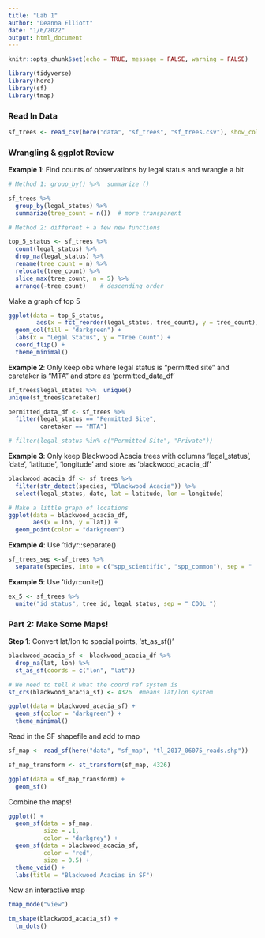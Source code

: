 ```yaml
---
title: "Lab 1"
author: "Deanna Elliott"
date: "1/6/2022"
output: html_document
---
```


```r
knitr::opts_chunk$set(echo = TRUE, message = FALSE, warning = FALSE)

library(tidyverse)
library(here)
library(sf)
library(tmap)
```

### Read In Data

```r

sf_trees <- read_csv(here("data", "sf_trees", "sf_trees.csv"), show_col_types = FALSE)
```

### Wrangling & ggplot Review

**Example 1**: Find counts of observations by legal status and wrangle a bit

```r

# Method 1: group_by() %>%  summarize ()

sf_trees %>% 
  group_by(legal_status) %>% 
  summarize(tree_count = n())  # more transparent

# Method 2: different + a few new functions

top_5_status <- sf_trees %>% 
  count(legal_status) %>% 
  drop_na(legal_status) %>% 
  rename(tree_count = n) %>% 
  relocate(tree_count) %>% 
  slice_max(tree_count, n = 5) %>% 
  arrange(-tree_count)    # descending order
```

Make a graph of top 5

```r
ggplot(data = top_5_status,
        aes(x = fct_reorder(legal_status, tree_count), y = tree_count)) +
  geom_col(fill = "darkgreen") +
  labs(x = "Legal Status", y = "Tree Count") +
  coord_flip() +
  theme_minimal()
```

**Example 2**: Only keep obs where legal status is "permitted site" and caretaker is "MTA" and store as 'permitted_data_df'

```r

sf_trees$legal_status %>%  unique()
unique(sf_trees$caretaker)

permitted_data_df <- sf_trees %>% 
  filter(legal_status == "Permitted Site", 
         caretaker == "MTA")

# filter(legal_status %in% c("Permitted Site", "Private"))
```

**Example 3**: Only keep Blackwood Acacia trees with columns 'legal_status', 'date', 'latitude', 'longitude' and store as 'blackwood_acacia_df'

```r

blackwood_acacia_df <- sf_trees %>% 
  filter(str_detect(species, "Blackwood Acacia")) %>% 
  select(legal_status, date, lat = latitude, lon = longitude)

# Make a little graph of locations
ggplot(data = blackwood_acacia_df,
       aes(x = lon, y = lat)) +
  geom_point(color = "darkgreen")
```

**Example 4**: Use 'tidyr::separate()

```r

sf_trees_sep <-sf_trees %>% 
  separate(species, into = c("spp_scientific", "spp_common"), sep = " :: ")
```

**Example 5**: Use 'tidyr::unite()

```r

ex_5 <- sf_trees %>% 
  unite("id_status", tree_id, legal_status, sep = "_COOL_")
```


### Part 2: Make Some Maps!

**Step 1**: Convert lat/lon to spacial points, 'st_as_sf()'

```r

blackwood_acacia_sf <- blackwood_acacia_df %>% 
  drop_na(lat, lon) %>% 
  st_as_sf(coords = c("lon", "lat"))

# We need to tell R what the coord ref system is
st_crs(blackwood_acacia_sf) <- 4326  #means lat/lon system

ggplot(data = blackwood_acacia_sf) +
  geom_sf(color = "darkgreen") +
  theme_minimal()
```

Read in the SF shapefile and add to map

```r

sf_map <- read_sf(here("data", "sf_map", "tl_2017_06075_roads.shp"))

sf_map_transform <- st_transform(sf_map, 4326)

ggplot(data = sf_map_transform) +
  geom_sf()
```

Combine the maps!

```r

ggplot() +
  geom_sf(data = sf_map,
          size = .1,
          color = "darkgrey") +
  geom_sf(data = blackwood_acacia_sf, 
          color = "red",
          size = 0.5) +
  theme_void() +
  labs(title = "Blackwood Acacias in SF")
```

Now an interactive map

```r

tmap_mode("view")

tm_shape(blackwood_acacia_sf) +
  tm_dots()
```

